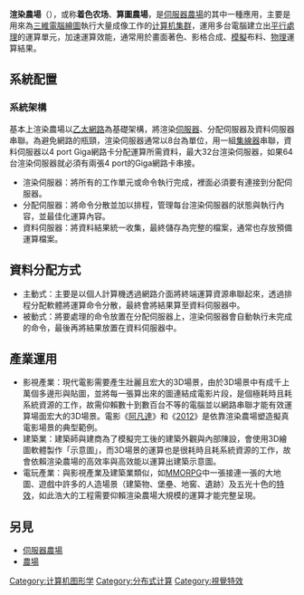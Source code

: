 {{noteTA|G1=IT}}
{{Unreferenced|time=2015-01-25T03:10:27+00:00}}
{{Expert|time=2010-10-13}}
'''渲染農場'''（{{lang-en|render farm}}），或称'''着色农场'''、'''算圖農場'''，是[[伺服器農場|伺服器農場]]的其中一種應用，主要是用來為[[三維|三維]][[電腦繪圖|電腦繪圖]]執行大量成像工作的[[计算机集群|计算机集群]]，運用多台電腦建立出[[平行處理|平行處理]]的運算單元，加速運算效能，通常用於畫面著色、影格合成、[[模擬|模擬]]布料、[[物理|物理]]運算結果。

==系統配置==
===系統架構===
基本上渲染農場以[[乙太網路|乙太網路]]為基礎架構，將渲染[[伺服器|伺服器]]、分配伺服器及資料伺服器串聯。為避免網路的瓶頸，渲染伺服器通常以8台為單位，用一組[[集線器|集線器]]串聯，資料伺服器以4 port Giga網路卡分配運算所需資料，最大32台渲染伺服器，如果64台渲染伺服器就必須有兩張4 port的Giga網路卡串接。

*渲染伺服器：將所有的工作單元或命令執行完成，裡面必須要有連接到分配伺服器。
*分配伺服器：將命令分散並加以排程，管理每台渲染伺服器的狀態與執行內容，並最佳化運算內容。
*資料伺服器：將資料結果統一收集，最終儲存為完整的檔案，通常也存放預備運算檔案。

==資料分配方式==
*主動式：主要是以個人計算機透過網路介面將終端運算資源串聯起來，透過排程分配軟體將運算命令分散，最終會將結果算至資料伺服器中。
*被動式：將要處理的命令放置在分配伺服器上，渲染伺服器會自動執行未完成的命令，最後再將結果放置在資料伺服器中。

==產業運用==
*影視產業：現代電影需要產生壯麗且宏大的3D場景，由於3D場景中有成千上萬個多邊形與貼圖，並將每一張算出來的圖連結成電影片段，是個極耗時且耗系統資源的工作，故需仰賴數十到數百台不等的電腦並以網路串聯才能有效運算場面宏大的3D場景。電影《[[阿凡達|阿凡達]]》和《[[2012_(電影)|2012]]》是依靠渲染農場塑造擬真電影場景的典型範例。
*建築業：建築師與建商為了模擬完工後的建築外觀與內部陳設，會使用3D繪圖軟體製作「示意圖」，而3D場景的運算也是很耗時且耗系統資源的工作，故會依賴渲染農場的高效率與高效能以運算出建築示意圖。
*電玩產業：與影視產業及建築業類似，如[[MMORPG|MMORPG]]中一張接連一張的大地圖、遊戲中許多的人造場景（建築物、堡壘、地窖、遺跡）及五光十色的[[特效|特效]]，如此浩大的工程需要仰賴渲染農場大規模的運算才能完整呈現。

==另見==
*[[伺服器農場|伺服器農場]]
*[[農場|農場]]

[[Category:计算机图形学|Category:计算机图形学]]
[[Category:分布式计算|Category:分布式计算]]
[[Category:視覺特效|Category:視覺特效]]
